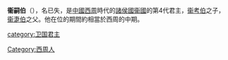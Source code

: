 {{unreferenced|time=2014-2-26}}
'''衞嗣伯'''（{{bd|？||？|catIdx=J}}），名已失，是[[中國|中國]][[西周|西周]]時代的[[諸侯國|諸侯國]][[衞國|衞國]]的第4代君主，[[衞考伯|衞考伯]]之子，[[衞疌伯|衞疌伯]]之父。他在位的期間約相當於西周的中期。

{{start box}}
{{s-before|父[[衞考伯|衞考伯]]}}
{{s-title|[[衞國君主|衞國君主]]|}}
{{s-after|子[[衞𢈻伯|衞𢈻伯]]（摯伯）}}
{{end box}}
{{卫国君主}}
{{中国君主小作品}}

[[Category:西周人|Category:西周人]]
[[category:卫国君主|category:卫国君主]]